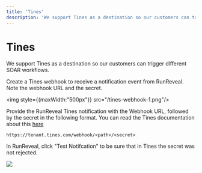 ```yaml
---
title: 'Tines'
description: 'We support Tines as a destination so our customers can trigger'
---
```


# Tines
We support Tines as a destination so our customers can trigger
different SOAR workflows. 

Create a Tines webhook to receive a notification event from RunReveal. Note the webhook URL and the secret.

<img style={{maxWidth:"500px"}} src="/tines-webhook-1.png"/>

Provide the RunReveal Tines notification with the Webhook URL, followed by the secret in the following format. You can read the Tines documentation about this [here](https://www.tines.com/docs/actions/types/webhook#authentication)

```
https://tenant.tines.com/webhook/<path>/<secret>
```

In RunReveal, click "Test Notifcation" to be sure that in Tines the secret was not rejected.

<img src="/tines-notification-1.png"/>
